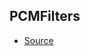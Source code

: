 ## PCMFilters

- [Source](https://github.com/Androz2091/discord-player/blob/cb6c009/packages/equalizer/src/audio/AudioFilter.ts#L12)